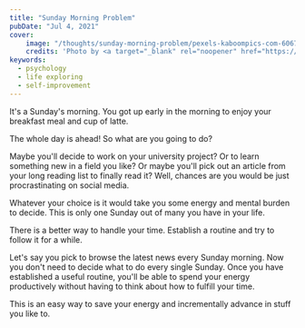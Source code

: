 ```yaml
---
title: "Sunday Morning Problem"
pubDate: "Jul 4, 2021"
cover:
    image: "/thoughts/sunday-morning-problem/pexels-kaboompics-com-6067.jpg"
    credits: 'Photo by <a target="_blank" rel="noopener" href="https://www.pexels.com/@kaboompics">Kaboompics</a> on <a target="_blank" rel="noopener" href="https://www.pexels.com/photo/coffee-magazine-6067">Pexels</a>'
keywords:
  - psychology
  - life exploring
  - self-improvement
---
```

It's a Sunday's morning. You got up early in the morning to enjoy your breakfast meal and cup of latte.

The whole day is ahead! So what are you going to do?

Maybe you'll decide to work on your university project? Or to learn something new in a field you like? Or maybe you'll pick out an article from your long reading list to finally read it? Well, chances are you would be just procrastinating on social media.

Whatever your choice is it would take you some energy and mental burden to decide. This is only one Sunday out of many you have in your life.

There is a better way to handle your time. Establish a routine and try to follow it for a while.

Let's say you pick to browse the latest news every Sunday morning. Now you don't need to decide what to do every single Sunday. Once you have established a useful routine, you'll be able to spend your energy productively without having to think about how to fulfill your time.

This is an easy way to save your energy and incrementally advance in stuff you like to.
